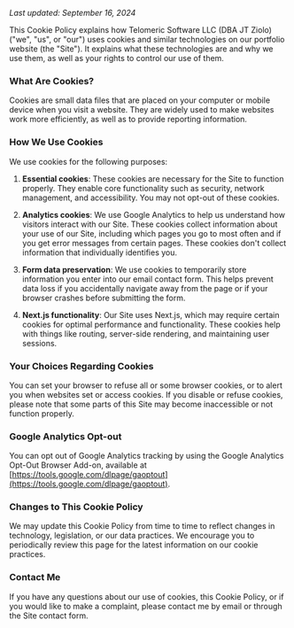 _Last updated: September 16, 2024_

This Cookie Policy explains how Telomeric Software LLC (DBA JT Ziolo) ("we", "us", or "our") uses cookies and similar technologies on our portfolio website (the "Site"). It explains what these technologies are and why we use them, as well as your rights to control our use of them.

### What Are Cookies?

Cookies are small data files that are placed on your computer or mobile device when you visit a website. They are widely used to make websites work more efficiently, as well as to provide reporting information.

### How We Use Cookies

We use cookies for the following purposes:

1. **Essential cookies**: These cookies are necessary for the Site to function properly. They enable core functionality such as security, network management, and accessibility. You may not opt-out of these cookies.

2. **Analytics cookies**: We use Google Analytics to help us understand how visitors interact with our Site. These cookies collect information about your use of our Site, including which pages you go to most often and if you get error messages from certain pages. These cookies don't collect information that individually identifies you.

3. **Form data preservation**: We use cookies to temporarily store information you enter into our email contact form. This helps prevent data loss if you accidentally navigate away from the page or if your browser crashes before submitting the form.

4. **Next.js functionality**: Our Site uses Next.js, which may require certain cookies for optimal performance and functionality. These cookies help with things like routing, server-side rendering, and maintaining user sessions.

### Your Choices Regarding Cookies

You can set your browser to refuse all or some browser cookies, or to alert you when websites set or access cookies. If you disable or refuse cookies, please note that some parts of this Site may become inaccessible or not function properly.

### Google Analytics Opt-out

You can opt out of Google Analytics tracking by using the Google Analytics Opt-Out Browser Add-on, available at [https://tools.google.com/dlpage/gaoptout](https://tools.google.com/dlpage/gaoptout).

### Changes to This Cookie Policy

We may update this Cookie Policy from time to time to reflect changes in technology, legislation, or our data practices. We encourage you to periodically review this page for the latest information on our cookie practices.

### Contact Me

If you have any questions about our use of cookies, this Cookie Policy, or if you would like to make a complaint, please contact me by email or through the Site contact form.
